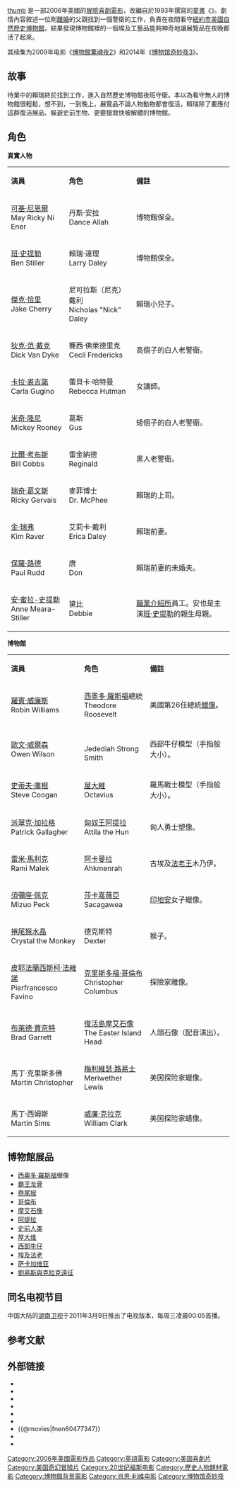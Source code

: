{{noteTA
|G1=Show
|G2=Movie
}}
{{Infobox Film
| name               = 博物館驚魂夜 
| original_name      = ''Night at the Museum''
| image = 博物館驚魂夜.jpg
| caption =台灣海報
| director           = [[薛恩·李維|薛恩·李維]]
| producer           = [[薛恩·李維|薛恩·李維]]
| writer             =  [[羅伯·班·葛蘭特|羅伯·班·葛蘭特]]<br />[[湯瑪斯·雷恩|湯瑪斯·雷恩]] 
| based on        = {{based on|{{link-en|博物館驚魂夜 (圖書)|The Night at the Museum|博物館驚魂夜}}|{{link-en|米蘭·崔克|Milan Trenc}}}}
| starring           = [[班·史提勒|班·史提勒]]<br />[[史帝夫·庫根|史帝夫·庫根]]<br />[[羅賓·威廉斯|羅賓·威廉斯]]<br />[[歐文·威爾森|歐文·威爾森]]<br />[[保羅·路德|保羅·路德]]
| music              = Alan Silvestri
| movie_music        = 
| cinematography     = Guillermo Navarro
| editing            = Don Zimmerman
| production_company = 
| distributor        = [[20世紀福斯|20世紀福斯]]
| studio = {{ubl|[[1492影业|1492影业]]|21 Laps Entertainment|Ingenious Film Partners|Dune Entertainment}}
| released           = {{Film date|2006|12|21|新加坡|2006|12|22|美國|2006|12|29|臺灣|2007|2|14|中國大陸<ref>{{cite news|url=http://ent.sina.com.cn/m/f/museum/index.html|title=博物馆奇妙夜|work=新浪娱乐|publisher=新浪网|accessdate=2009-05-26|archive-date=2019-06-03|archive-url=https://web.archive.org/web/20190603084912/http://ent.sina.com.cn/m/f/museum/index.html|dead-url=no}}</ref>|2007|2|15|香港}}
| runtime            = 108分鐘
| country            = {{USA}}
| language           = [[英語|英語]]
| budget             = 1.1億美元
| gross              = 5.74億美元
| preceded_by        = 
| followed_by        = [[博物館驚魂夜2|博物館驚魂夜2]]
| website            = 
| amg_id             = 340663
| imdb_id            = 0477347
| cn_name            = 博物館奇妙夜
| hk_name            = 翻生侏羅館
| tw_name            = 博物館驚魂夜
| sg_name            = 博物館驚魂夜
}}
[[file:Night_at_the_Museum-hk.jpg|thumb]]
{{作品名稱|name=''Night at the Museum''|hk=翻生侏羅館|tw=博物館驚魂夜|cn=博物館奇妙夜|equiv-sg=tw}}是一部2006年美國的[[冒險|冒險]][[喜劇電影|喜劇電影]]，改編自{{link-en|米蘭·崔克|Milan Trenc}}於1993年撰寫的[[童書|童書]]《{{link-en|博物館驚魂夜 (圖書)|The Night at the Museum|博物館驚魂夜}}》。劇情內容敘述一位剛[[離婚|離婚]]的父親找到一個警衛的工作，負責在夜間看守[[紐約市|紐約市]][[美國自然歷史博物館|美國自然歷史博物館]]，結果發現博物館裡的一個埃及工藝品能夠神奇地讓展覽品在夜晚都活了起來。

其续集为2009年电影《[[博物館驚魂夜2|博物館驚魂夜2]]》和2014年《[[博物馆奇妙夜3|博物馆奇妙夜3]]》。

== 故事 ==
待業中的賴瑞終於找到工作，進入自然歷史博物館夜班守衛。本以為看守無人的博物館很輕鬆，想不到，一到晚上，展覽品不論人物動物都會復活，賴瑞除了要應付這群復活展品、躲避史前生物、更要搶救快被解體的博物館。

== 角色 ==
'''真實人物'''
{|class="wikitable" width="65%" style="font-size:85%;"
|- style="background:cornflowerblue; color:white" align=center
|style="width:2%"|'''演員'''
|style="width:2%"|'''角色'''
|style="width:6%"|'''備註'''
|-align=center
|[[可基·尼恩爾|可基·尼恩爾]]<br/>May Ricky Ni Ener||丹斯·安拉<br/>Dance  Allah||align=left|博物館保全。
|-align=center
|[[班·史提勒|班·史提勒]]<br/>Ben Stiller||賴瑞·達理<br/>Larry Daley||align=left|博物館保全。
|-align=center 
|[[傑克·恰里|傑克·恰里]]<br/>Jake Cherry||尼可拉斯（尼克）戴利<br>Nicholas "Nick" Daley||align=left|賴瑞小兒子。
|-align=center 
|[[狄克·范·戴克|狄克·范·戴克]]<br/>Dick Van Dyke||賽西·佛萊德里克<br/>Cecil Fredericks||align=left|高個子的白人老警衛。
|-align=center 
|[[卡拉·裘吉諾|卡拉·裘吉諾]]<br/>Carla Gugino||蕾貝卡·哈特曼<br/>Rebecca Hutman||align=left|女講師。
|-align=center 
|[[米奇·隆尼|米奇·隆尼]]<br/>Mickey Rooney||葛斯<br/>Gus||align=left|矮個子的白人老警衛。
|-align=center 
|[[比爾·考布斯|比爾·考布斯]]<br/>Bill Cobbs||雷金納德<br/>Reginald||align=left|黑人老警衛。
|-align=center 
|[[瑞奇·葛文斯|瑞奇·葛文斯]]<br/>Ricky Gervais||麥菲博士<br/>Dr. McPhee||align=left|賴瑞的上司。
|-align=center 
|[[金·瑞弗|金·瑞弗]]<br/>Kim Raver||艾莉卡·戴利<br/>Erica Daley||align=left|賴瑞前妻。
|-align=center 
|[[保羅·路德|保羅·路德]]<br/>Paul Rudd||唐<br/>Don||align=left|賴瑞前妻的未婚夫。
|-align=center 
|[[安·蜜拉-史提勒|安·蜜拉-史提勒]]<br/>Anne Meara-Stiller||黛比<br/>Debbie||align=left|[[職業介紹所|職業介紹所]]員工。安也是主演[[班·史提勒|班·史提勒]]的親生母親。
|}

'''博物館'''
{|class="wikitable" width="65%" style="font-size:85%;"
|- style="background:cornflowerblue; color:white" align=center
|style="width:2%"|'''演員'''
|style="width:2%"|'''角色'''
|style="width:6%"|'''備註'''
|-align=center 
|[[羅賓·威廉斯|羅賓·威廉斯]]<br/>Robin Williams||[[西奧多·羅斯福|西奧多·羅斯福]]總統<br/>Theodore Roosevelt||align=left|美國第26任總統[[蠟像|蠟像]]。
|-align=center 
|[[歐文·威爾森|歐文·威爾森]]<br/>Owen Wilson||{{link-en|嘉地雅·史壯·史密斯|Jedediah Strong Smith}}<br/>Jedediah Strong Smith||align=left|西部牛仔模型（手指般大小）。
|-align=center 
|[[史蒂夫·庫根|史蒂夫·庫根]]<br/>Steve Coogan||[[屋大維|屋大維]]<br/>Octavius||align=left|羅馬戰士模型（手指般大小）。
|-align=center 
|[[派翠克·加拉格|派翠克·加拉格]]<br/>Patrick Gallagher||[[匈奴|匈奴王]][[阿提拉|阿提拉]]<br/>Attila the Hun||align=left|匈人勇士塑像。
|-align=center 
|[[雷米·馬利克|雷米·馬利克]]<br/>Rami Malek||[[門卡烏拉|阿卡曼拉]]<br/>Ahkmenrah||align=left|古埃及[[法老王|法老王]]木乃伊。
|-align=center 
|[[須彌座·佩克|須彌座·佩克]]<br/>Mizuo Peck||[[薩卡加維亞|莎卡嘉薇亞]]<br/>Sacagawea||align=left|[[印地安|印地安]]女子蠟像。
|-align=center 
|[[捲尾猴水晶|捲尾猴水晶]]<br/>Crystal the Monkey||德克斯特<br/>Dexter||align=left|猴子。
|-align=center 
|[[皮耶法蘭西斯柯·法維諾|皮耶法蘭西斯柯·法維諾]]<br/>Pierfrancesco Favino||[[克里斯多福·哥倫布|克里斯多福·哥倫布]]<br/>Christopher Columbus||align=left|探險家雕像。
|-align=center 
|[[布萊德·賈奈特|布萊德·賈奈特]]<br/>Brad Garrett||[[復活島|復活島]][[摩艾石像|摩艾石像]]<br/>The Easter Island Head||align=left|人頭石像（配音演出）。
|-align=center 
|馬丁·克里斯多佛<br/>Martin Christopher||[[梅里韦瑟·刘易斯|梅利維瑟·路易士]]<br/>Meriwether Lewis||align=left|美国探险家蠟像。
|-align=center 
|馬丁·西姆斯<br/>Martin Sims||[[威廉·克拉克_(探险家)|威廉·克拉克]]<br/>William Clark||align=left|美国探险家蜡像。
|}

== 博物館展品 ==
* [[西奧多·羅斯福|西奧多·羅斯福]]蠟像
* [[霸王龙|霸王龙]][[骨|骨]]
* [[卷尾猴|卷尾猴]]
* [[哥倫布|哥倫布]]
* [[摩艾石像|摩艾石像]]
* [[阿提拉|阿提拉]]
* [[史前人类|史前人类]]
* [[屋大维|屋大维]]
* [[西部牛仔|西部牛仔]]
* [[埃及法老|埃及法老]]
* [[萨卡加维亚|萨卡加维亚]]
* [[劉易斯與克拉克遠征|劉易斯與克拉克遠征]]

== 同名电视节目 ==
中国大陆的[[湖南卫视|湖南卫视]]于2011年3月9日推出了电视版本，每周三凌晨00:05首播。

== 参考文献 ==
<div class="references-small">
<references />
</div>

== 外部链接 ==
*{{IMDb title|0477347}}
*{{Metacritic film|night-at-the-museum}}
*{{Rotten Tomatoes|night_at_the_museum}}
*{{Mojo title|nightatthemuseum}}
*{{Amg movie|340663}}
*{{yahoomovie id|1845}}
*{{@movies|fnen60477347}}
*{{douban}}
*{{Mtime|44789}}

{{博物館驚魂夜}}
{{Shawn Levy}}
{{克里斯·哥倫布}}
{{DEFAULTSORT:Night at the Museum}}
[[Category:2006年美國電影作品|Category:2006年美國電影作品]]
[[Category:英語電影|Category:英語電影]]
[[Category:美国喜劇片|Category:美国喜劇片]]
[[Category:美国奇幻冒險片|Category:美国奇幻冒險片]]
[[Category:20世纪福斯电影|Category:20世纪福斯电影]]
[[Category:歷史人物題材電影|Category:歷史人物題材電影]]
[[Category:博物館背景電影|Category:博物館背景電影]]
[[Category:肖恩·利维电影|Category:肖恩·利维电影]]
[[Category:博物馆奇妙夜|Category:博物馆奇妙夜]]